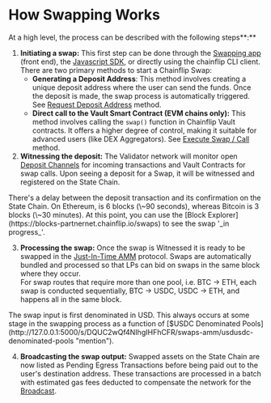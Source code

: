 
# How Swapping Works

At a high level, the process can be described with the following steps**:**

1. **Initiating a swap:** This first step can be done through the [Swapping app](https://swap-partnernet.chainflip.io/) (front end), the [Javascript SDK](javascript-sdk/), or directly using the chainflip CLI client. There are two primary methods to start a Chainflip Swap:
   - **Generating a Deposit Address**: This method involves creating a unique deposit address where the user can send the funds. Once the deposit is made, the swap process is automatically triggered. See [Request Deposit Address](javascript-sdk/swap-assets/request-deposit-address.md) method.
   - **Direct call to the Vault Smart Contract (EVM chains only):** This method involves calling the `swap()` function in Chainflip Vault contracts. It offers a higher degree of control, making it suitable for advanced users (like DEX Aggregators). See [Execute Swap / Call](javascript-sdk/swap-assets/execute-swap.md) method.
2. **Witnessing the deposit:** The Validator network will monitor open [Deposit Channels](http://127.0.0.1:5000/s/DQUC2wQf4NIhgIHFhCFR/swaps-amm/deposit-channels-and-brokers) for incoming transactions and Vault Contracts for swap calls. Upon seeing a deposit for a Swap, it will be witnessed and registered on the State Chain.

<Callout type="warning">
  There's a delay between the deposit transaction and its confirmation on the
  State Chain. On Ethereum, is 6 blocks (\~90 seconds), whereas Bitcoin is 3
  blocks (\~30 minutes).
</Callout>

<Callout>
  At this point, you can use the [Block
  Explorer](https://blocks-partnernet.chainflip.io/swaps) to see the swap '_in
  progress_'.
</Callout>

3. **Processing the swap:** Once the swap is Witnessed it is ready to be swapped in the [Just-In-Time AMM](http://127.0.0.1:5000/s/DQUC2wQf4NIhgIHFhCFR/swaps-amm/just-in-time-amm-protocol) protocol. Swaps are automatically bundled and processed so that LPs can bid on swaps in the same block where they occur.\
   For swap routes that require more than one pool, i.e. BTC -> ETH, each swap is conducted sequentially, BTC -> USDC, USDC -> ETH, and happens all in the same block.

<Callout type="info">
  The swap input is first denominated in USD. This always occurs at some stage
  in the swapping process as a function of [$USDC Denominated
  Pools](http://127.0.0.1:5000/s/DQUC2wQf4NIhgIHFhCFR/swaps-amm/usdusdc-denominated-pools
  "mention").
</Callout>

4. **Broadcasting the swap output:** Swapped assets on the State Chain are now listed as Pending Egress Transactions before being paid out to the user's destination address. These transactions are processed in a batch with estimated gas fees deducted to compensate the network for the [Broadcast](http://127.0.0.1:5000/s/DQUC2wQf4NIhgIHFhCFR/validator-network/egress-broadcasting-funds).
